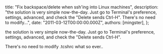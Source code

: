 
  title: "Fix backspace/delete when ssh'ing into Linux machines",
  description: "the solution is very simple now-the-day. Just go to Terminal's preference, settings, advanced, and check the \"Delete sends Ctrl-H\". There's no need to modify...",
  date: "2011-03-12T00:00:00.000Z",
  authors: [mingster],
};

<p>the solution is very simple now-the-day. Just go to Terminal's preference, settings, advanced, and check the "Delete sends Ctrl-H".</p>
<p>There's no need to modify .tcshrc what so ever..</p>
